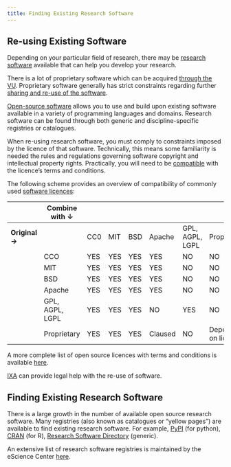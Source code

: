 ```yaml
---
title: Finding Existing Research Software
---
```


## Re-using Existing Software

Depending on your particular field of research, there may be [research software](../topics/research-software.qmd) available that can help you develop your research.

There is a lot of proprietary software which can be acquired [through the VU](https://services.vu.nl/esc?id=emp_taxonomy_topic&topic_id=2ef1fcee97fa0950e553359fe153af10). Proprietary software generally has strict constraints regarding further [sharing and re-use of the software](https://book.the-turing-way.org/reproducible-research/licensing.html).

[Open-source software](https://opensource.org/osd) allows you to use and build upon existing software available in a variety of programming languages and domains. Research software can be found through both generic and discipline-specific registries or catalogues.

When re-using research software, you must comply to constraints imposed by the licence of that software.
Technically, this means some familiarity is needed the rules and regulations governing software copyright and intellectual property rights.
Practically, you will need to be [compatible](https://book.the-turing-way.org/reproducible-research/licensing/licensing-compatibility.html) with the licence's terms and conditions.

The following scheme provides an overview of compatibility of commonly used [software licences](../topics/software-licensing.qmd):

|                | Combine with ↓   |      |      |      |          |                  |                    |
|----------------|------------------|------|------|------|----------|------------------|--------------------|
| **Original →** |                  | CC0  | MIT  | BSD  | Apache   | GPL, AGPL, LGPL  | Proprietary        |
|                | CCO              | YES  | YES  | YES  | YES      | NO               | NO                 |
|                | MIT              | YES  | YES  | YES  | YES      | NO               | NO                 |
|                | BSD              | YES  | YES  | YES  | YES      | NO               | NO                 |
|                | Apache           | YES  | YES  | YES  | YES      | NO               | NO                 |
|                | GPL, AGPL, LGPL  | YES  | YES  | YES  | NO       | YES              | NO                 |
|                | Proprietary      | YES  | YES  | YES  | Claused  | NO               | Depends on licence |

A more complete list of open source licences with terms and conditions is available [here](https://choosealicense.com/appendix/).

[IXA](https://www.ixa.nl/for-researchers/) can provide legal help with the re-use of software.

## Finding Existing Research Software

There is a large growth in the number of available open source research software.
Many registries (also known as catalogues or “yellow pages”) are available to find existing research software. For example, [PyPI](https://pypi.org/) (for python), [CRAN](https://cran.r-project.org/) (for R), [Research Software Directory](https://research-software-directory.org/) (generic).

An extensive list of research software registries is maintained by the eScience Center [here](https://github.com/NLeSC/awesome-research-software-registries).
